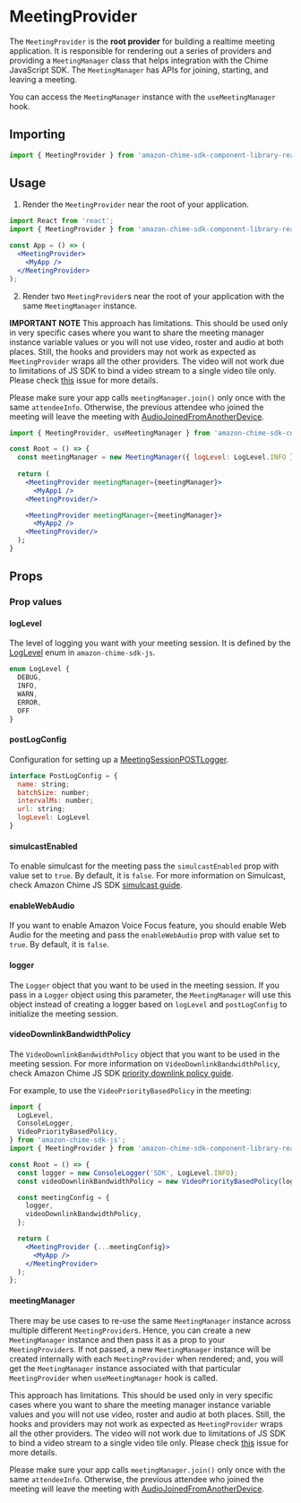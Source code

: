 
<Meta title="SDK Providers/MeetingProvider" />

# MeetingProvider

The `MeetingProvider` is the **root provider** for building a realtime meeting application. It is responsible for rendering out a series of providers and providing a `MeetingManager` class that helps integration with the Chime JavaScript SDK. The `MeetingManager` has APIs for joining, starting, and leaving a meeting.

You can access the `MeetingManager` instance with the `useMeetingManager` hook.

## Importing

```jsx
import { MeetingProvider } from 'amazon-chime-sdk-component-library-react';
```

## Usage

1. Render the `MeetingProvider` near the root of your application.

```jsx
import React from 'react';
import { MeetingProvider } from 'amazon-chime-sdk-component-library-react';

const App = () => (
  <MeetingProvider>
    <MyApp />
  </MeetingProvider>
);
```

2. Render two `MeetingProvider`s near the root of your application with the same `MeetingManager` instance.

**IMPORTANT NOTE**
This approach has limitations. This should be used only in very specific cases where you want to share the meeting manager instance
variable values or you will not use video, roster and audio at both places. Still, the hooks and providers may not work as expected as `MeetingProvider` wraps all the other providers.
The video will not work due to limitations of JS SDK to bind a video stream to a single video tile only. Please check [this](https://github.com/aws/amazon-chime-sdk-component-library-react/issues/492#issuecomment-846317339) issue for more details.

Please make sure your app calls `meetingManager.join()` only once with the same `attendeeInfo`.
Otherwise,  the previous attendee who joined the meeting will leave the meeting with [AudioJoinedFromAnotherDevice](https://aws.github.io/amazon-chime-sdk-js/enums/meetingsessionstatuscode.html#audiojoinedfromanotherdevice).

```jsx
import { MeetingProvider, useMeetingManager } from 'amazon-chime-sdk-component-library-react';

const Root = () => {
  const meetingManager = new MeetingManager({ logLevel: LogLevel.INFO });
  
  return (
    <MeetingProvider meetingManager={meetingManager}>
      <MyApp1 />
    <MeetingProvider/>

    <MeetingProvider meetingManager={meetingManager}>
      <MyApp2 />
    <MeetingProvider/>
  ); 
}
```

## Props

<Props of={MeetingProvider} />

### Prop values

#### logLevel

The level of logging you want with your meeting session. It is defined by the [LogLevel](https://aws.github.io/amazon-chime-sdk-js/enums/loglevel.html) enum in `amazon-chime-sdk-js`.

```javascript
enum LogLevel {
  DEBUG,
  INFO,
  WARN,
  ERROR,
  OFF
}
```

#### postLogConfig

Configuration for setting up a [MeetingSessionPOSTLogger](https://aws.github.io/amazon-chime-sdk-js/classes/meetingsessionpostlogger.html).

```javascript
interface PostLogConfig = {
  name: string;
  batchSize: number;
  intervalMs: number;
  url: string;
  logLevel: LogLevel
}
```

#### simulcastEnabled

To enable simulcast for the meeting pass the `simulcastEnabled` prop with value set to `true`. By default, it is `false`.
For more information on Simulcast, check Amazon Chime JS SDK [simulcast guide](https://github.com/aws/amazon-chime-sdk-js/blob/master/guides/05_Simulcast.md).

#### enableWebAudio
If you want to enable Amazon Voice Focus feature, you should enable Web Audio for the meeting and pass the `enableWebAudio` prop with value set to `true`. By default, it is `false`.

#### logger

The `Logger` object that you want to be used in the meeting session.
If you pass in a `Logger` object using this parameter, the `MeetingManager` will use this object instead of creating a logger based on `logLevel` and `postLogConfig` to initialize the meeting session.

#### videoDownlinkBandwidthPolicy

The `VideoDownlinkBandwidthPolicy` object that you want to be used in the meeting session.
For more information on `VideoDownlinkBandwidthPolicy`, check Amazon Chime JS SDK [priority downlink policy guide](https://aws.github.io/amazon-chime-sdk-js/modules/prioritybased_downlink_policy.html).

For example, to use the `VideoPriorityBasedPolicy` in the meeting:

```jsx
import {
  LogLevel,
  ConsoleLogger,
  VideoPriorityBasedPolicy,
} from 'amazon-chime-sdk-js';
import { MeetingProvider } from 'amazon-chime-sdk-component-library-react';

const Root = () => {
  const logger = new ConsoleLogger('SDK', LogLevel.INFO);
  const videoDownlinkBandwidthPolicy = new VideoPriorityBasedPolicy(logger);

  const meetingConfig = {
    logger,
    videoDownlinkBandwidthPolicy,
  };

  return (
    <MeetingProvider {...meetingConfig}>
      <MyApp />
    </MeetingProvider>
  );
};
```

#### meetingManager

There may be use cases to re-use the same `MeetingManager` instance across multiple different `MeetingProvider`s.
Hence, you can create a new `MeetingManager` instance and then pass it as a prop to your `MeetingProvider`s. If not passed,
a new `MeetingManager` instance will be created internally with each `MeetingProvider` when rendered; and, 
you will get the `MeetingManager` instance associated with that particular `MeetingProvider` when `useMeetingManager` hook is called.

This approach has limitations. This should be used only in very specific cases where you want to share the meeting manager instance
variable values and you will not use video, roster and audio at both places. Still, the hooks and providers may not work as expected as `MeetingProvider` wraps all the other providers.
The video will not work due to limitations of JS SDK to bind a video stream to a single video tile only. Please check [this](https://github.com/aws/amazon-chime-sdk-component-library-react/issues/492#issuecomment-846317339) issue for more details.

Please make sure your app calls `meetingManager.join()` only once with the same `attendeeInfo`.
Otherwise, the previous attendee who joined the meeting will leave the meeting with [AudioJoinedFromAnotherDevice](https://aws.github.io/amazon-chime-sdk-js/enums/meetingsessionstatuscode.html#audiojoinedfromanotherdevice).
